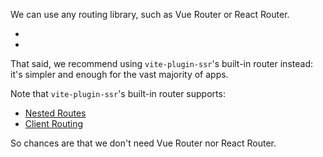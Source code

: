 
We can use any routing library, such as Vue Router or React Router.
 - <RepoLink path='/examples/vue-router/' />
 - <RepoLink path='/examples/react-router/' />

That said,
we recommend using `vite-plugin-ssr`'s built-in router instead:
it's simpler and enough for the vast majority of apps.

Note that `vite-plugin-ssr`'s built-in router supports:
 - [Nested Routes](/nested-routes)
 - [Client Routing](/useClientRouter)

So chances are that we don't need Vue Router nor React Router.
